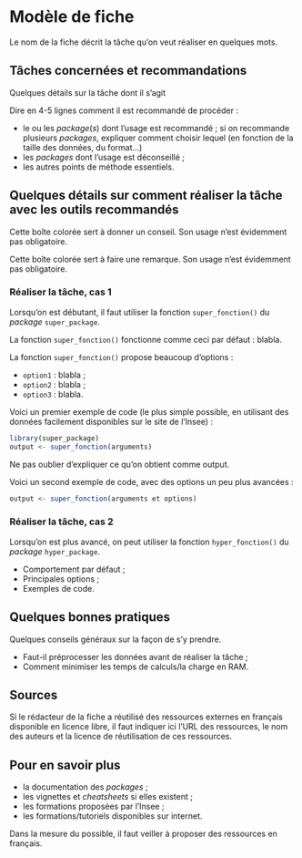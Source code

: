 # Modèle de fiche

Le nom de la fiche décrit la tâche qu'on veut réaliser en quelques mots.

## Tâches concernées et recommandations

Quelques détails sur la tâche dont il s'agit

::: {.callout-recommandation .icon}

Dire en 4-5 lignes comment il est recommandé de procéder :

* le ou les *package*(*s*) dont l'usage est recommandé ; si on recommande plusieurs *packages*, expliquer comment choisir lequel (en fonction de la taille des données, du format...)
* les *packages* dont l'usage est déconseillé ; 
* les autres points de méthode essentiels.
:::

## Quelques détails sur comment réaliser la tâche avec les outils recommandés

::: {.conseil}

Cette boîte colorée sert à donner un conseil. Son usage n'est évidemment pas obligatoire.

:::

::: {.remarque}

Cette boîte colorée sert à faire une remarque. Son usage n'est évidemment pas obligatoire.

:::

### Réaliser la tâche, cas 1

Lorsqu'on est débutant, il faut utiliser la fonction `super_fonction()` du *package* `super_package`.

La fonction `super_fonction()` fonctionne comme ceci par défaut : blabla.

La fonction `super_fonction()` propose beaucoup d'options :

* `option1` : blabla ;
* `option2` : blabla ;
* `option3` : blabla.

Voici un premier exemple de code (le plus simple possible, en utilisant des données facilement disponibles sur le site de l'Insee) :

```r
library(super_package)
output <- super_fonction(arguments)
```

Ne pas oublier d'expliquer ce qu'on obtient comme output.

Voici un second exemple de code, avec des options un peu plus avancées :

```r
output <- super_fonction(arguments et options)
```


### Réaliser la tâche, cas 2

Lorsqu'on est plus avancé, on peut utiliser la fonction `hyper_fonction()` du *package* `hyper_package`.

* Comportement par défaut ;
* Principales options ;
* Exemples de code.

## Quelques bonnes pratiques

Quelques conseils généraux sur la façon de s'y prendre.

* Faut-il préprocesser les données avant de réaliser la tâche ;
* Comment minimiser les temps de calculs/la charge en RAM.

## Sources

Si le rédacteur de la fiche a réutilisé des ressources externes en français disponible en licence libre, il faut indiquer ici l'URL des ressources, le nom des auteurs et la licence de réutilisation de ces ressources.

## Pour en savoir plus

* la documentation des *packages* ;
* les vignettes et *cheatsheets* si elles existent ;
* les formations proposées par l'Insee ;
* les formations/tutoriels disponibles sur internet.

Dans la mesure du possible, il faut veiller à proposer des ressources en français.
